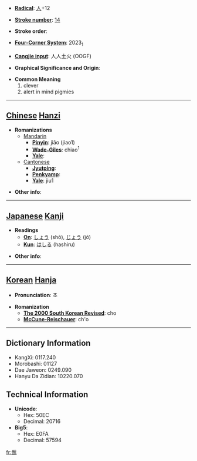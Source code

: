 * '''[[Wiktionary:Chinese radical index| Radical]]''': [[Wiktionary:Chinese radical index 人|人]]+12

* '''[[Wiktionary:Chinese total strokes index|Stroke number]]''': [[Wiktionary:Chinese total strokes index 14|14]]

* '''Stroke order''': 

* '''[[Wiktionary:Chinese four corner index|Four-Corner System]]''': 2023<sub>1</sub>

* '''[[Wiktionary:Chinese Cangjie index|Cangjie input]]''': 人人土火 (OOGF)

* '''Graphical Significance and Origin''': 

* '''Common Meaning'''
*#clever
*# alert in mind pigmies


----

== [[Chinese]] [[Hanzi]] ==

* '''Romanizations'''
** [[Mandarin]]
*** '''[[Pinyin]]''': jiāo (jiao1)
*** '''[[Wade-Giles]]''': chiao<sup>1</sup>
*** '''[[Yale]]''': 
**[[Cantonese]]
***'''[[Jyutping]]''':
***'''[[Penkyamp]]''': 
***'''[[Yale]]''': jiu1

* '''Other info''': 

----

== [[Japanese]] [[Kanji]] ==

* '''Readings'''
** '''[[On]]''': [[しょう]] (shō), [[じょう]] (jō)
** '''[[Kun]]''': [[はしる]] (hashiru)

* '''Other info''':  

----

== [[Korean]] [[Hanja]] ==

* '''Pronunciation''': 초

* '''Romanization'''
** '''[[The 2000 South Korean Revised Romanization|The 2000 South Korean Revised]]''': cho
** '''[[McCune-Reischauer]]''': ch'o

----

== Dictionary Information ==

* KangXi: 0117.240
* Morobashi: 01127
* Dae Jaweon: 0249.090
* Hanyu Da Zidian: 10220.070

== Technical Information ==

* '''Unicode''':
** Hex: 50EC
** Decimal: 20716
* '''Big5''':
** Hex: E0FA
** Decimal: 57594

[[fr:僬]]